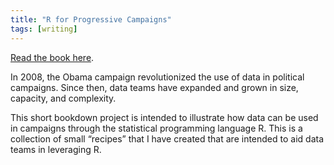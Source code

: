 ```yaml
---
title: "R for Progressive Campaigns"
tags: [writing]
---
```


[Read the book here](https://r4campaigns.netlify.app/).

In 2008, the Obama campaign revolutionized the use of data in political campaigns. Since then, data teams have expanded and grown in size, capacity, and complexity.

This short bookdown project is intended to illustrate how data can be used in campaigns through the statistical programming language R. This is a collection of small “recipes” that I have created that are intended to aid data teams in leveraging R.